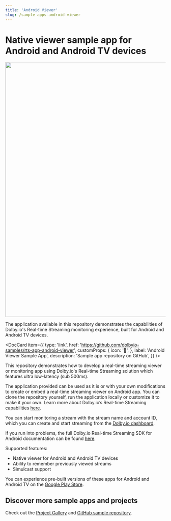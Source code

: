 ```yaml
---
title: 'Android Viewer'
slug: /sample-apps-android-viewer
---
```


# Native viewer sample app for Android and Android TV devices


<div class="center-container">
  <img src={StreamMonitor} width="800" />
</div>

The application available in this repository demonstrates the capabilities of Dolby.io's Real-time Streaming monitoring experience, built for Android and Android TV devices.


<DocCard
  item={{
    type: 'link',
    href: 'https://github.com/dolbyio-samples/rts-app-android-viewer',
    customProps: {
      icon: '📱',
    },
    label: 'Android Viewer Sample App',
    description: 'Sample app repository on GitHub',
  }}
/>

This repository demonstrates how to develop a real-time streaming viewer or monitoring app using Dolby.io's Real-time Streaming solution which features ultra low-latency (sub 500ms).

The application provided can be used as it is or with your own modifications to create or embed a real-time streaming viewer on Android app. You can clone the repository yourself, run the application locally or customize it to make it your own. Learn more about Dolby.io’s Real-time Streaming capabilities [here](https://dolby.io/products/real-time-streaming/).

You can start monitoring a stream with the stream name and account ID, which you can create and start streaming from the [Dolby.io dashboard](https://dashboard.dolby.io/).

If you run into problems, the full Dolby.io Real-time Streaming SDK for Android documentation can be found [here](/millicast/client-sdks/android/index.mdx).

Supported features:

- Native viewer for Android and Android TV devices
- Ability to remember previously viewed streams
- Simulcast support

You can experience pre-built versions of these apps for Android and Android TV on the [Google Play Store](https://play.google.com/store/apps/details?id=io.dolby.rtsviewer).

## Discover more sample apps and projects

Check out the [Project Gallery](https://dolby.io/project-gallery/) and [GitHub sample repository](https://github.com/dolbyio-samples).

